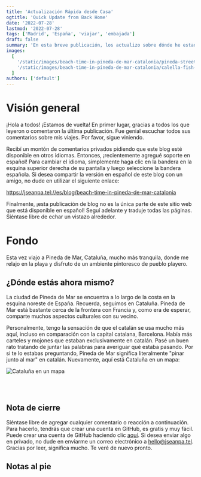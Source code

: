 ```yaml
---
title: 'Actualización Rápida desde Casa'
ogtitle: 'Quick Update from Back Home'
date: '2022-07-28'
lastmod: '2022-07-28'
tags: ['Madrid', 'España', 'viajar', 'embajada']
draft: false
summary: 'En esta breve publicación, los actualizo sobre dónde he estado y los últimos eventos importantes.'
images:
  [
    '/static/images/beach-time-in-pineda-de-mar-catalonia/pineda-streets.jpeg',
    '/static/images/beach-time-in-pineda-de-mar-catalonia/calella-fish-market.jpeg',
  ]
authors: ['default']
---
```


# Visión general

¡Hola a todos! ¡Estamos de vuelta! En primer lugar, gracias a todos los que leyeron o comentaron la última publicación. Fue genial escuchar todos sus comentarios sobre mis viajes. Por favor, sigue viniendo.

Recibí un montón de comentarios privados pidiendo que este blog esté disponible en otros idiomas. Entonces, ¡recientemente agregué soporte en español! Para cambiar el idioma, simplemente haga clic en la bandera en la esquina superior derecha de su pantalla y luego seleccione la bandera española. Si desea compartir la versión en español de este blog con un amigo, no dude en utilizar el siguiente enlace:

https://jseanpa.tel://es/blog/beach-time-in-pineda-de-mar-catalonia

Finalmente, ¡esta publicación de blog no es la única parte de este sitio web que está disponible en español! Seguí adelante y traduje todas las páginas. Siéntase libre de echar un vistazo alrededor.

# Fondo

Esta vez viajo a Pineda de Mar, Cataluña, mucho más tranquila, donde me relajo en la playa y disfruto de un ambiente pintoresco de pueblo playero.

## ¿Dónde estás ahora mismo?

La ciudad de Pineda de Mar se encuentra a lo largo de la costa en la esquina noreste de España. Recuerda, seguimos en Cataluña. Pineda de Mar está bastante cerca de la frontera con Francia y, como era de esperar, comparte muchos aspectos culturales con su vecino.

Personalmente, tengo la sensación de que el catalán se usa mucho más aquí, incluso en comparación con la capital catalana, Barcelona. Había más carteles y mojones que estaban exclusivamente en catalán. Pasé un buen rato tratando de juntar las palabras para averiguar qué estaba pasando. Por si te lo estabas preguntando, Pineda de Mar significa literalmente "pinar junto al mar" en catalán. Nuevamente, aquí está Cataluña en un mapa:

![Cataluña en un mapa](/static/images/overview-and-traveling-to-barcelona/catalonia-on-map.jpg)

<br> </br>

## Nota de cierre

Siéntase libre de agregar cualquier comentario o reacción a continuación. Para hacerlo, tendrás que crear una cuenta en GitHub, es gratis y muy fácil. Puede crear una cuenta de GitHub haciendo clic [aquí](https://github.com/join). Si desea enviar algo en privado, no dude en enviarme un correo electrónico a [hello@jseanpa.tel](mailto:hello@jseanpa.tel). Gracias por leer, significa mucho. Te veré de nuevo pronto.

## Notas al pie

[^1]: el euro es la moneda utilizada en la mayoría de los países de la [Unión Europea](https://european-union.europa.eu/index_en). El euro vale un poco más que el dólar estadounidense, y en este momento se cambia a 1,05 USD por euro. El símbolo del euro es €.
[^2]: La paella es de la región de Valencia, que es a donde me dirijo a continuación. Hablaré más sobre este plato especial en la próxima publicación.
[^3]: en España no hay bebidas gratuitas, ni siquiera agua sin gas. En cada comida tienes que comprar tus propias bebidas incluso. La buena noticia es que todas las bebidas son bastante baratas según los estándares estadounidenses y, por lo general, solo gastas alrededor de $ 1.50 USD en tu bebida, ya sea cerveza, refresco o agua.
